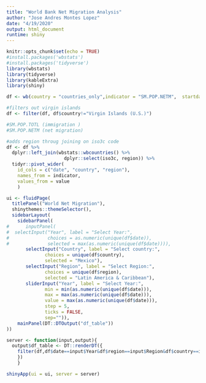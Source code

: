 ```yaml
---
title: "World Bank Net Migration Analysis"
author: "Jose Andres Montes Lopez"
date: "4/19/2020"
output: html_document
runtime: shiny
---
```


```r
knitr::opts_chunk$set(echo = TRUE)
#install.packages('wbstats')
#install.packages('tidyverse')
library(wbstats)
library(tidyverse)
library(kableExtra)
library(shiny)
```

```r
df <- wb(country = "countries_only",indicator = "SM.POP.NETM",  startdate = 1960, enddate = "2018")

#filters out virgin islands
df <- filter(df, df$country!="Virgin Islands (U.S.)") 

#SM.POP.TOTL (immigration )
#SM.POP.NETM (net migration)

#adds region throug joining on iso3c code 
df <- df %>%
  dplyr::left_join(wbstats::wbcountries() %>%                         
                     dplyr::select(iso3c, region)) %>%
  tidyr::pivot_wider(
    id_cols = c("date", "country", "region"), 
    names_from = indicator, 
    values_from = value
    )
```


```r

ui <- fluidPage(
  titlePanel("World Net Migration"),
  shinythemes::themeSelector(),
  sidebarLayout(
    sidebarPanel(
#      inputPanel(
#  selectInput("Year", label = "Select Year:",
#              choices = as.numeric(unique(df$date)), 
#              selected = max(as.numeric(unique(df$date)))),
       selectInput("Country", label = "Select country:",
              choices = unique(df$country), 
              selected = "Mexico"),
       selectInput("Region", label = "Select Region:",
              choices = unique(df$region), 
              selected = "Latin America & Caribbean"),
       sliderInput("Year", label = "Select Year:",
              min = min(as.numeric(unique(df$date))), 
              max = max(as.numeric(unique(df$date))), 
              value = max(as.numeric(unique(df$date))), 
              step = 5,
              ticks = FALSE,
              sep="")),
    mainPanel(DT::DTOutput("df_table"))
))
```

```r

server <- function(input,output){
  output$df_table <- DT::renderDT({
    filter(df,df$date==input$Year&df$region==input$Region&df$country==input$Country)
    })
    }
```

```r
shinyApp(ui = ui, server = server)
```

